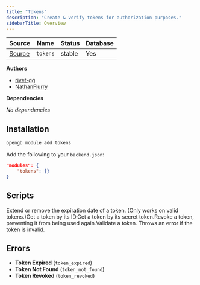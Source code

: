 ```yaml
---
title: "Tokens"
description: "Create & verify tokens for authorization purposes."
sidebarTitle: Overview
---
```


| Source                                                                           | Name       | Status     | Database     |
| -------------------------------------------------------------------------------- | ---------- | ---------- | ------------ |
| [Source](https://github.com/rivet-gg/opengb-modules/tree/main/modules/tokens) | `tokens` | stable | Yes |

**Authors**

- [rivet-gg](https://github.com/rivet-gg)
- [NathanFlurry](https://github.com/NathanFlurry)

**Dependencies**

_No dependencies_

## Installation

<Tabs>

<Tab title="CLI">

```sh CLI
opengb module add tokens
```

</Tab>

<Tab title="backend.json">

Add the following to your `backend.json`:

```json backend.json
"modules": {
	"tokens": {}
}

```
</Tab>

</Tabs>



## Scripts

<CardGroup><Card title="Create Token" href="/modules/tokens/scripts/create"></Card><Card title="Extend Token" href="/modules/tokens/scripts/extend">Extend or remove the expiration date of a token. (Only works on valid tokens.)</Card><Card title="Get Token" href="/modules/tokens/scripts/get">Get a token by its ID.</Card><Card title="Get Token by Token" href="/modules/tokens/scripts/get_by_token">Get a token by its secret token.</Card><Card title="Revoke Token" href="/modules/tokens/scripts/revoke">Revoke a token, preventing it from being used again.</Card><Card title="Validate Token" href="/modules/tokens/scripts/validate">Validate a token. Throws an error if the token is invalid.</Card></CardGroup>

## Errors

- **Token Expired** (`token_expired`) 
- **Token Not Found** (`token_not_found`) 
- **Token Revoked** (`token_revoked`) 
